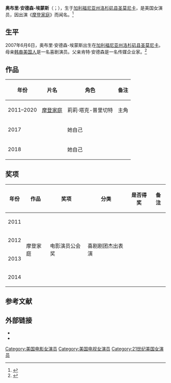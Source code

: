 {{藝人
| 图片     = Aubrey Anderson-Emmons (cropped).png
| 图片简介 = 奥布里·安德森-埃蒙斯，2014年
| 姓名     = 奥布里·安德森-埃蒙斯
| 类型     = 女演员
| 原名     = 
| 英文名   = {{lang|en|Aubrey Anderson-Emmons}}
| 綽號     = 
| 国籍     = {{USA}}
| 出生日期 = {{birth date and age|2007|06|06}}
| 出生地点 = [[美国|美国]][[加利福尼亚州|加利福尼亚州]][[洛杉矶县|洛杉矶县]][[圣莫尼卡|圣莫尼卡]]
| 逝世日期 = <!--  {{death date and age|}}  -->
| 逝世地点 = 
| 职业     = 演员
| 语言     = 英语
| 母校     = 
| 宗教信仰 = 
| 配偶     = <!--  {{marriage|姓名||}}  -->
| 儿女     = 
| 父母     = 艾米·安德森<br>肯特·安德森
| 活跃年代 = 2011年至今
| 代表作   = 
| 经纪公司 = 
| 奖项     =  <!--  {{Awards|award= |year= |title= }} -->
| 网站     = <!-- {{URL|www.example.com}} -->
| IMDb     = 
}}
'''奥布里·安德森-埃蒙斯'''（{{lang-en|Aubrey Anderson-Emmons}}；{{bd|2007年|6月6日|||catIdx=Aubrey Anderson-Emmons}}），生于[[加利福尼亚州|加利福尼亚州]][[洛杉矶县|洛杉矶县]][[圣莫尼卡|圣莫尼卡]]，是美国女演员，因出演《[[摩登家庭|摩登家庭]]》而闻名。<ref>{{cite web|title=Aubrey Anderson-Emmons Joins Modern Family as the New Lily|url=http://www.people.com/people/article/0,,20530028,00.html|work=People|publisher=Time In|access-date=2021-02-04|author=Monica Rizzo|date=2011-09-21|language=en|archive-date=2016-08-06|archive-url=https://web.archive.org/web/20160806054046/http://www.people.com/people/article/0,,20530028,00.html|dead-url=no}}</ref>

==生平==
2007年6月6日，奥布里·安德森-埃蒙斯出生在[[加利福尼亚州|加利福尼亚州]][[洛杉矶县|洛杉矶县]][[圣莫尼卡|圣莫尼卡]]。母亲[[韓裔美國人|韩裔美国人]]{{Link-en|艾米·安德森|Amy Anderson (comedian)}}是一名喜剧演员。父亲肯特·安德森是一名传媒企业家。<ref>{{cite web |title=Actor Bio |url=http://abc.go.com/shows/modern-family/bios/character-lily |work=ABC |access-date=2021-02-04 |archive-url=https://web.archive.org/web/20131124064059/http://abc.go.com/shows/modern-family/bios/character-lily |archive-date=2013-11-24 |language=en |dead-url=no }}</ref>

==作品==
{| class="wikitable"
|-
! 年份 !! 片名 !! 角色 !! 备注
|-
|  2011–2020
| [[摩登家庭|摩登家庭]]
| 莉莉·塔克-普里切特
| 主角
|-
| 2017
| {{Link-en|比尔·奈拯救世界|Bill Nye Saves the World}}
| 她自己
| 
|-
|2018
| {{Link-en|Paradise Run|Paradise Run}}
| 她自己
| 
|}

==奖项==
{| class="wikitable"
|-
! 年份 !! 作品 !! 奖项 !! 分类 !! 是否得奖 !! 备注
|-
| 2011 || rowspan="4" |摩登家庭 || rowspan="4" |电影演员公会奖 || rowspan="4" |喜剧剧团杰出表演 || {{won}} ||
|-
| 2012 || {{won}} ||
|-
| 2013 || {{won}} ||
|-
| 2014 || {{nom}} ||
|}

==参考文献==
{{reflist}}

==外部链接==
*{{Douban people|1319145}}
*{{IMDb name|4682545}}

{{Authority control}}

{{DEFAULTSORT:Anderson-Emmons, Aubrey}}
[[Category:美国电影女演员|Category:美国电影女演员]]
[[Category:美国电视女演员|Category:美国电视女演员]]
[[Category:21世纪美国女演员|Category:21世纪美国女演员]]
